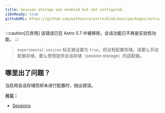 ```yaml
---
title: Session storage was enabled but not configured.
i18nReady: true
githubURL: https://github.com/withastro/astro/blob/main/packages/astro/src/core/errors/errors-data.ts
---
```


:::caution[已弃用]
该错误已在 Astro 5.7 中被移除，会话功能已不再是实验性功能。
:::

> `experimental.session` 标志被设置为 `true`，但没有配置存储。请要么手动配置存储，要么使用提供会话存储（session storage）的适配器。

## 哪里出了问题？
当启用会话存储但却未进行配置时，抛出错误。

**另见：**
-  [Sessions](/zh-cn/guides/sessions/)

